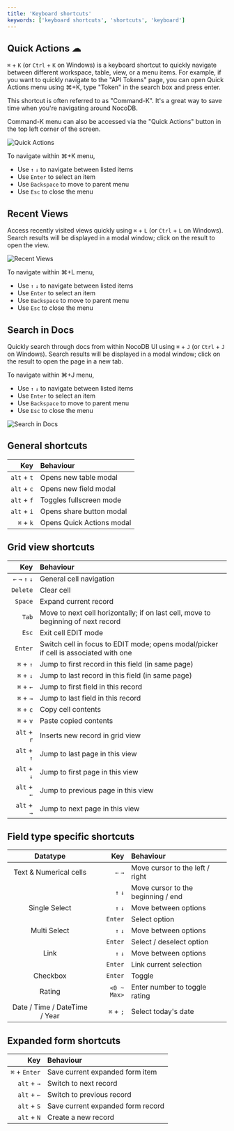 ```yaml
---
title: 'Keyboard shortcuts'
keywords: ['keyboard shortcuts', 'shortcuts', 'keyboard']
---
```


## Quick Actions ☁

`⌘` + `K` (or `Ctrl` + `K` on Windows) is a keyboard shortcut to quickly navigate between different workspace, table, view, or a menu items. For example, if you want to quickly navigate to the "API Tokens" page, you can open Quick Actions menu using ⌘+K, type "Token" in the search box and press enter.

This shortcut is often referred to as "Command-K". It's a great way to save time when you're navigating around NocoDB.

Command-K menu can also be accessed via the "Quick Actions" button in the top left corner of the screen.

![Quick Actions](/img/v2/cmd-k.png)

To navigate within ⌘+K menu,
- Use `↑` `↓` to navigate between listed items
- Use `Enter` to select an item
- Use `Backspace` to move to parent menu
- Use `Esc` to close the menu

## Recent Views

Access recently visited views quickly using `⌘` + `L` (or `Ctrl` + `L` on Windows). Search results will be displayed in a modal window; click on the result to open the view.

![Recent Views](/img/v2/cmd-l.png)

To navigate within ⌘+L menu,
- Use `↑` `↓` to navigate between listed items
- Use `Enter` to select an item
- Use `Backspace` to move to parent menu
- Use `Esc` to close the menu


## Search in Docs

Quickly search through docs from within NocoDB UI using `⌘` + `J` (or `Ctrl` + `J` on Windows). Search results will be displayed in a modal window; click on the result to open the page in a new tab.

To navigate within ⌘+J menu,
- Use `↑` `↓` to navigate between listed items
- Use `Enter` to select an item
- Use `Backspace` to move to parent menu
- Use `Esc` to close the menu

![Search in Docs](/img/v2/cmd-j.png)


## General shortcuts
|         Key | Behaviour                       |
|------------:|:--------------------------------|
| `alt` + `t` | Opens new table modal           |
| `alt` + `c` | Opens new field modal           |
| `alt` + `f` | Toggles fullscreen mode         |
| `alt` + `i` | Opens share button modal        |
|   `⌘` + `k` | Opens Quick Actions modal       |


## Grid view shortcuts
|             Key | Behaviour                                                                            |
|----------------:|:-------------------------------------------------------------------------------------|
| `←` `→` `↑` `↓` | General cell navigation                                                              |
|        `Delete` | Clear cell                                                                           |
|         `Space` | Expand current record                                                                |
|           `Tab` | Move to next cell horizontally; if on last cell, move to beginning of next record    |
|           `Esc` | Exit cell EDIT mode                                                                  |
|         `Enter` | Switch cell in focus to EDIT mode; opens modal/picker if cell is associated with one |
|       `⌘` + `↑` | Jump to first record in this field (in same page)                                    |
|       `⌘` + `↓` | Jump to last record in this field (in same page)                                     |
|       `⌘` + `←` | Jump to first field in this record                                                   |
|       `⌘` + `→` | Jump to last field in this record                                                    |
|       `⌘` + `c` | Copy cell contents                                                                   |
|       `⌘` + `v` | Paste copied contents                                                                |
|     `alt` + `r` | Inserts new record in grid view                                                      |
|     `alt` + `↑` | Jump to last page in this view                                                       |
|     `alt` + `↓` | Jump to first page in this view                                                      |
|     `alt` + `←` | Jump to previous page in this view                                                   |
|     `alt` + `→` | Jump to next page in this view                                                       |


## Field type specific shortcuts
|           Datatype            |         Key | Behaviour                          |
|:-----------------------------:|------------:|:-----------------------------------|
|    Text & Numerical cells     |     `←` `→` | Move cursor to the left / right    |
|                               |     `↑` `↓` | Move cursor to the beginning / end |
|         Single Select         |     `↑` `↓` | Move between options               |
|                               |     `Enter` | Select option                      |
|         Multi Select          |     `↑` `↓` | Move between options               |
|                               |     `Enter` | Select / deselect option           |
|             Link              |     `↑` `↓` | Move between options               |
|                               |     `Enter` | Link current selection             |
|           Checkbox            |     `Enter` | Toggle                             |
|            Rating             | `<0 ~ Max>` | Enter number to toggle rating      |
| Date / Time / DateTime / Year |   `⌘` + `;` | Select today's date                |


## Expanded form shortcuts
|           Key | Behaviour                         |
|--------------:|:----------------------------------|
| `⌘` + `Enter` | Save current expanded form item   |
|   `alt` + `→` | Switch to next record             |
|   `alt` + `←` | Switch to previous record         |
|   `alt` + `S` | Save current expanded form record |
|   `alt` + `N` | Create a new record               |


